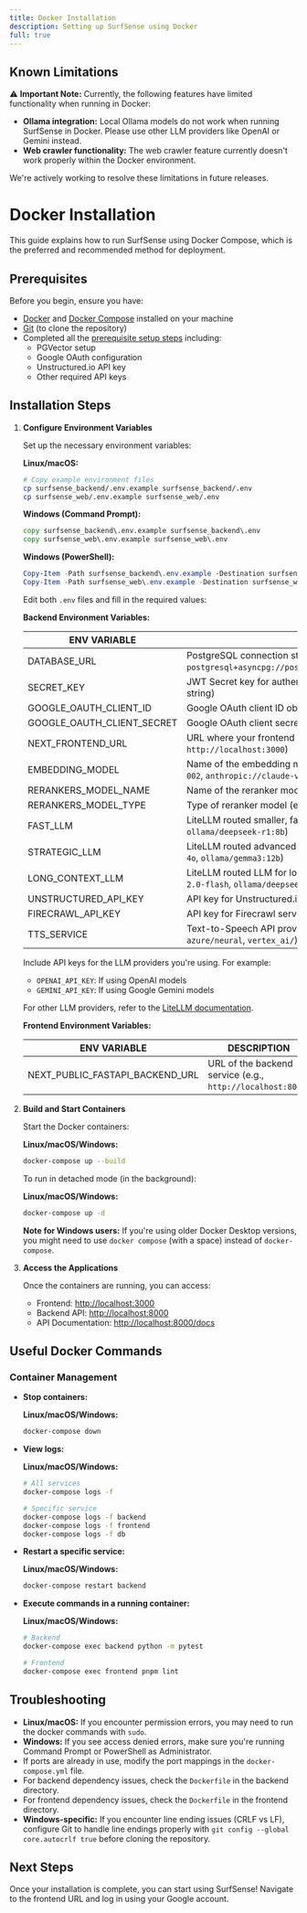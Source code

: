 ```yaml
---
title: Docker Installation
description: Setting up SurfSense using Docker 
full: true
---
```

## Known Limitations

⚠️ **Important Note:** Currently, the following features have limited functionality when running in Docker:

- **Ollama integration:** Local Ollama models do not work when running SurfSense in Docker. Please use other LLM providers like OpenAI or Gemini instead.
- **Web crawler functionality:** The web crawler feature currently doesn't work properly within the Docker environment.

We're actively working to resolve these limitations in future releases.


# Docker Installation 

This guide explains how to run SurfSense using Docker Compose, which is the preferred and recommended method for deployment.

## Prerequisites

Before you begin, ensure you have:

- [Docker](https://docs.docker.com/get-docker/) and [Docker Compose](https://docs.docker.com/compose/install/) installed on your machine
- [Git](https://git-scm.com/downloads) (to clone the repository)
- Completed all the [prerequisite setup steps](/docs) including:
  - PGVector setup
  - Google OAuth configuration
  - Unstructured.io API key
  - Other required API keys

## Installation Steps

1. **Configure Environment Variables**
   
   Set up the necessary environment variables:
   
   **Linux/macOS:**
   ```bash
   # Copy example environment files
   cp surfsense_backend/.env.example surfsense_backend/.env
   cp surfsense_web/.env.example surfsense_web/.env
   ```
   
   **Windows (Command Prompt):**
   ```cmd
   copy surfsense_backend\.env.example surfsense_backend\.env
   copy surfsense_web\.env.example surfsense_web\.env
   ```
   
   **Windows (PowerShell):**
   ```powershell
   Copy-Item -Path surfsense_backend\.env.example -Destination surfsense_backend\.env
   Copy-Item -Path surfsense_web\.env.example -Destination surfsense_web\.env
   ```

   Edit both `.env` files and fill in the required values:

   **Backend Environment Variables:**

   | ENV VARIABLE | DESCRIPTION |
   |--------------|-------------|
   | DATABASE_URL | PostgreSQL connection string (e.g., `postgresql+asyncpg://postgres:postgres@localhost:5432/surfsense`) |
   | SECRET_KEY | JWT Secret key for authentication (should be a secure random string) |
   | GOOGLE_OAUTH_CLIENT_ID | Google OAuth client ID obtained from Google Cloud Console |
   | GOOGLE_OAUTH_CLIENT_SECRET | Google OAuth client secret obtained from Google Cloud Console |
   | NEXT_FRONTEND_URL | URL where your frontend application is hosted (e.g., `http://localhost:3000`) |
   | EMBEDDING_MODEL | Name of the embedding model (e.g., `openai://text-embedding-ada-002`, `anthropic://claude-v1`, `mixedbread-ai/mxbai-embed-large-v1`) |
   | RERANKERS_MODEL_NAME | Name of the reranker model (e.g., `ms-marco-MiniLM-L-12-v2`) |
   | RERANKERS_MODEL_TYPE | Type of reranker model (e.g., `flashrank`) |
   | FAST_LLM | LiteLLM routed smaller, faster LLM (e.g., `openai/gpt-4o-mini`, `ollama/deepseek-r1:8b`) |
   | STRATEGIC_LLM | LiteLLM routed advanced LLM for complex tasks (e.g., `openai/gpt-4o`, `ollama/gemma3:12b`) |
   | LONG_CONTEXT_LLM | LiteLLM routed LLM for longer context windows (e.g., `gemini/gemini-2.0-flash`, `ollama/deepseek-r1:8b`) |
   | UNSTRUCTURED_API_KEY | API key for Unstructured.io service for document parsing |
   | FIRECRAWL_API_KEY | API key for Firecrawl service for web crawling |
   | TTS_SERVICE | Text-to-Speech API provider for Podcasts (e.g., `openai/tts-1`, `azure/neural`, `vertex_ai/`). See [supported providers](https://docs.litellm.ai/docs/text_to_speech#supported-providers) |

   Include API keys for the LLM providers you're using. For example:
   - `OPENAI_API_KEY`: If using OpenAI models
   - `GEMINI_API_KEY`: If using Google Gemini models
   
   For other LLM providers, refer to the [LiteLLM documentation](https://docs.litellm.ai/docs/providers).

   **Frontend Environment Variables:**

   | ENV VARIABLE | DESCRIPTION |
   |--------------|-------------|
   | NEXT_PUBLIC_FASTAPI_BACKEND_URL | URL of the backend service (e.g., `http://localhost:8000`) |

2. **Build and Start Containers**
   
   Start the Docker containers:
   
   **Linux/macOS/Windows:**
   ```bash
   docker-compose up --build
   ```

   To run in detached mode (in the background):
   
   **Linux/macOS/Windows:**
   ```bash
   docker-compose up -d
   ```

   **Note for Windows users:** If you're using older Docker Desktop versions, you might need to use `docker compose` (with a space) instead of `docker-compose`.

3. **Access the Applications**
   
   Once the containers are running, you can access:
   - Frontend: [http://localhost:3000](http://localhost:3000)
   - Backend API: [http://localhost:8000](http://localhost:8000)
   - API Documentation: [http://localhost:8000/docs](http://localhost:8000/docs)

## Useful Docker Commands

### Container Management

- **Stop containers:**
  
  **Linux/macOS/Windows:**
  ```bash
  docker-compose down
  ```

- **View logs:**
  
  **Linux/macOS/Windows:**
  ```bash
  # All services
  docker-compose logs -f
  
  # Specific service
  docker-compose logs -f backend
  docker-compose logs -f frontend
  docker-compose logs -f db
  ```

- **Restart a specific service:**
  
  **Linux/macOS/Windows:**
  ```bash
  docker-compose restart backend
  ```

- **Execute commands in a running container:**
  
  **Linux/macOS/Windows:**
  ```bash
  # Backend
  docker-compose exec backend python -m pytest
  
  # Frontend
  docker-compose exec frontend pnpm lint
  ```

## Troubleshooting

- **Linux/macOS:** If you encounter permission errors, you may need to run the docker commands with `sudo`.
- **Windows:** If you see access denied errors, make sure you're running Command Prompt or PowerShell as Administrator.
- If ports are already in use, modify the port mappings in the `docker-compose.yml` file.
- For backend dependency issues, check the `Dockerfile` in the backend directory.
- For frontend dependency issues, check the `Dockerfile` in the frontend directory.
- **Windows-specific:** If you encounter line ending issues (CRLF vs LF), configure Git to handle line endings properly with `git config --global core.autocrlf true` before cloning the repository.


## Next Steps

Once your installation is complete, you can start using SurfSense! Navigate to the frontend URL and log in using your Google account. 